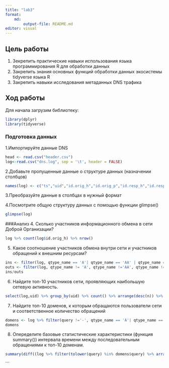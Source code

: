```yaml
---
title: "lab3"
format: 
    md:
        output-file: README.md
editor: visual
---
```


## Цель работы

1.  Зекрепить практические навыки использования языка программирования R для обработки данных
2.  Закрепить знания основных функций обработки данных экосистемы tidyverse языка R
3.  Закрепить навыки исследования метаданных DNS трафика

## Ход работы

Для начала загрузим библиотеку:

```r
library(dplyr)
library(tidyverse)
```

### Подготовка данных

1.Импортируйте данные DNS

```r
head <- read.csv("header.csv")
log<-read.csv("dns.log", sep = '\t', header = FALSE)
```

2.Добавьте пропущенные данные о структуре данных (назначении столбцов)

```r
names(log) <- c("ts","uid","id.orig_h","id.orig_p","id.resp_h","id.resp_p","proto","trans_id","query","qclass","qclass_name","qtype","qtype_name","rcode","rcode_name","AA","TC", "RD","RA","Z","answers","TTLs","rejected")

```

3.Преобразуйте данные в столбцах в нужный формат

4.Посмотрите общую структуру данных с помощью функции glimpse()

```r
glimpse(log)
```

###Анализ 4. Сколько участников информационного обмена в сети Доброй Организации?

```r
log %>% count(log$id.orig_h) %>% nrow()
```

5.  Какое соотношение участников обмена внутри сети и участников обращений к внешним ресурсам?

```r
ins <- filter(log, qtype_name == 'A'| qtype_name == 'AA' | qtype_name =='AAA' | qtype_name == 'AAAA') %>% group_by(uid) %>% count() %>% nrow() 
outs <- filter(log, qtype_name != 'A', qtype_name !='AA', qtype_name !='AAA', qtype_name !='AAAA') %>% group_by(uid) %>% count() %>% nrow()
ins/outs
```

6.  Найдите топ-10 участников сети, проявляющих наибольшую сетевую активность.

```r
select(log,uid) %>% group_by(uid) %>% count() %>% arrange(desc(n)) %>% head(10)
```

7.  Найдите топ-10 доменов, к которым обращаются пользователи сети и соответственное количество обращений

```r
domens <- log %>% filter(query !='-', qtype_name == 'A'| qtype_name == 'AA' | qtype_name =='AAA' | qtype_name == 'AAAA') %>% select(query) %>% group_by(query) %>% count() %>% arrange(desc(n)) %>% head(10)
domens
```

8.  Опеределите базовые статистические характеристики (функция summary()) интервала времени между последовательным обращениями к топ-10 доменам.

```r
summary(diff((log %>% filter(tolower(query) %in% domens$query) %>% arrange(ts))$ts))
```



```
